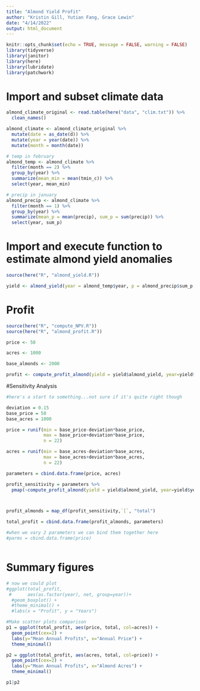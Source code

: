 ```yaml
---
title: "Almond Yield Profit"
author: "Kristin Gill, Yutian Fang, Grace Lewin"
date: "4/14/2022"
output: html_document
---
```


```r
knitr::opts_chunk$set(echo = TRUE, message = FALSE, warning = FALSE)
library(tidyverse)
library(janitor)
library(here)
library(lubridate)
library(patchwork)
```

# Import and subset climate data

```r
almond_climate_original <- read.table(here("data", "clim.txt")) %>% 
  clean_names()

almond_climate <- almond_climate_original %>% 
  mutate(date = as_date(d)) %>% 
  mutate(year = year(date)) %>%
  mutate(month = month(date))

# temp in february
almond_temp <- almond_climate %>% 
  filter(month == 2) %>% 
  group_by(year) %>%
  summarize(mean_min = mean(tmin_c)) %>% 
  select(year, mean_min)

# precip in january
almond_precip <- almond_climate %>% 
  filter(month == 1) %>% 
  group_by(year) %>% 
  summarize(mean_p = mean(precip), sum_p = sum(precip)) %>% 
  select(year, sum_p)
```

# Import and execute function to estimate almond yield anomalies

```r
source(here("R", "almond_yield.R"))

yield <- almond_yield(year = almond_temp$year, p = almond_precip$sum_p, Tn = almond_temp$mean_min)
```

# Profit
```r
source(here("R", "compute_NPV.R"))
source(here("R", "almond_profit.R"))

price <- 50

acres <- 1000

base_almonds <- 2000

profit <- compute_profit_almond(yield = yield$almond_yield, year=yield$year, price=price, discount=0.12, acres=acres, base_almonds=base_almonds)
```

#Sensitivity Analysis
```r
#here's a start to something...not sure if it's quite right though

deviation = 0.15
base_price = 50
base_acres = 1000

price = runif(min = base_price-deviation*base_price,
              max = base_price+deviation*base_price, 
              n = 22)

acres = runif(min = base_acres-deviation*base_acres,
              max = base_acres+deviation*base_acres, 
              n = 22)

parameters = cbind.data.frame(price, acres)

profit_sensitivity = parameters %>% 
  pmap(~compute_profit_almond(yield = yield$almond_yield, year=yield$year, price=.x, discount=0.12, acres=acres, base_almonds=base_almonds))



profit_almonds = map_df(profit_sensitivity,`[`, "total") 

total_profit = cbind.data.frame(profit_almonds, parameters)

#when we vary 2 parameters we can bind them together here
#parms = cbind.data.frame(price)



```

# Summary figures
```r
# now we could plot
#ggplot(total_profit, 
 #      aes(as.factor(year), net, group=year))+
  #geom_boxplot() +
  #theme_minimal() +
  #labs(x = "Profit", y = "Years")

#Make scatter plots comparison
p1 = ggplot(total_profit, aes(price, total, col=acres)) +
  geom_point(cex=2) +
  labs(y="Mean Annual Profits", x="Annual Price") +
  theme_minimal()

p2 = ggplot(total_profit, aes(acres, total, col=price)) +
  geom_point(cex=2) +
  labs(y="Mean Annual Profits", x="Almond Acres") +
  theme_minimal()

p1|p2
```

